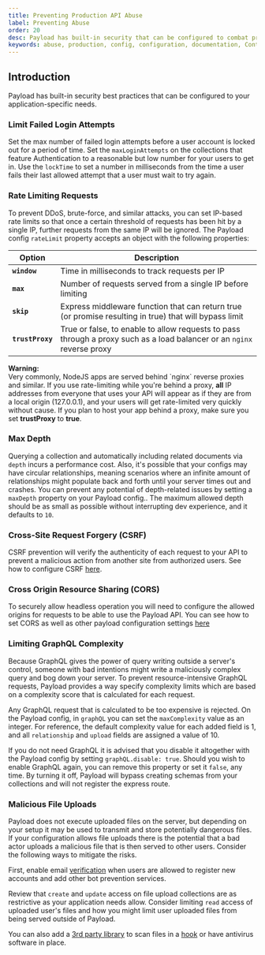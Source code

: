 ```yaml
---
title: Preventing Production API Abuse
label: Preventing Abuse
order: 20
desc: Payload has built-in security that can be configured to combat production API abuse such as limiting login attempts and IP requests.
keywords: abuse, production, config, configuration, documentation, Content Management System, cms, headless, javascript, node, react, express
---
```


## Introduction

Payload has built-in security best practices that can be configured to your application-specific needs.

### Limit Failed Login Attempts

Set the max number of failed login attempts before a user account is locked out for a period of time. Set the `maxLoginAttempts` on the collections that feature Authentication to a reasonable but low number for your users to get in. Use the `lockTime` to set a number in milliseconds from the time a user fails their last allowed attempt that a user must wait to try again.

### Rate Limiting Requests

To prevent DDoS, brute-force, and similar attacks, you can set IP-based rate limits so that once a certain threshold of requests has been hit by a single IP, further requests from the same IP will be ignored. The Payload config `rateLimit` property accepts an object with the following properties:

| Option                       | Description  |
| ---------------------------- | -------------|
| **`window`**                 | Time in milliseconds to track requests per IP |
| **`max`**                    | Number of requests served from a single IP before limiting |
| **`skip`**                   | Express middleware function that can return true (or promise resulting in true) that will bypass limit |
| **`trustProxy`**             | True or false, to enable to allow requests to pass through a proxy such as a load balancer or an `nginx` reverse proxy |

<Banner type="warning">
  <strong>Warning:</strong><br/>
  Very commonly, NodeJS apps are served behind `nginx` reverse proxies and similar. If you use rate-limiting while you're behind a proxy, <strong>all</strong> IP addresses from everyone that uses your API will appear as if they are from a local origin (127.0.0.1), and your users will get rate-limited very quickly without cause. If you plan to host your app behind a proxy, make sure you set <strong>trustProxy</strong> to <strong>true</strong>.
</Banner>

### Max Depth

Querying a collection and automatically including related documents via `depth` incurs a performance cost. Also, it's possible that your configs may have circular relationships, meaning scenarios where an infinite amount of relationships might populate back and forth until your server times out and crashes. You can prevent any potential of depth-related issues by setting a `maxDepth` property on your Payload config.. The maximum allowed depth should be as small as possible without interrupting dev experience, and it defaults to `10`.

### Cross-Site Request Forgery (CSRF)

CSRF prevention will verify the authenticity of each request to your API to prevent a malicious action from another site from authorized users. See how to configure CSRF [here](/docs/authentication/overview#csrf-protection).

### Cross Origin Resource Sharing (CORS)

To securely allow headless operation you will need to configure the allowed origins for requests to be able to use the Payload API. You can see how to set CORS as well as other payload configuration settings [here](/docs/configuration/overview)

### Limiting GraphQL Complexity

Because GraphQL gives the power of query writing outside a server's control, someone with bad intentions might write a maliciously complex query and bog down your server. To prevent resource-intensive GraphQL requests, Payload provides a way specify complexity limits which are based on a complexity score that is calculated for each request.

Any GraphQL request that is calculated to be too expensive is rejected. On the Payload config, in `graphQL` you can set the `maxComplexity` value as an integer. For reference, the default complexity value for each added field is 1, and all `relationship` and `upload` fields are assigned a value of 10.

If you do not need GraphQL it is advised that you disable it altogether with the Payload config by setting `graphQL.disable: true`. Should you wish to enable GraphQL again, you can remove this property or set it `false`, any time. By turning it off, Payload will bypass creating schemas from your collections and will not register the express route.

### Malicious File Uploads

Payload does not execute uploaded files on the server, but depending on your setup it may be used to transmit and store potentially dangerous files. If your configuration allows file uploads there is the potential that a bad actor uploads a malicious file that is then served to other users. Consider the following ways to mitigate the risks.

First, enable email [verification](/docs/authentication/config#email-verification) when users are allowed to register new accounts and add other bot prevention services.

Review that `create` and `update` access on file upload collections are as restrictive as your application needs allow. Consider limiting `read` access of uploaded user's files and how you might limit user uploaded files from being served outside of Payload.

You can also add a [3rd party library](https://github.com/Cisco-Talos/clamav) to scan files in a [hook](/docs/hooks/collections) or have antivirus software in place.
